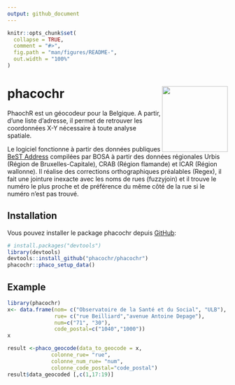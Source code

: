 ```yaml
---
output: github_document
---
```



```r
knitr::opts_chunk$set(
  collapse = TRUE,
  comment = "#>",
  fig.path = "man/figures/README-",
  out.width = "100%"
)
```

# phacochr <img src="man/figures/logo_phacoch-R_1.png" align="right" height = 150/>

<!-- badges: start -->
<!-- badges: end -->

PhaochR est un géocodeur pour la Belgique. A partir, d'une liste d'adresse, il permet de retrouver les coordonnées X-Y nécessaire à toute analyse spatiale. 

Le logiciel fonctionne à partir des données publiques [BeST Address](https://opendata.bosa.be/) compilées par BOSA à partir des données régionales Urbis (Région de Bruxelles-Capitale), CRAB (Région flamande) et ICAR (Région wallonne).
Il réalise des corrections orthographiques préalables (Regex), il fait une jointure inexacte avec les noms de rues (fuzzyjoin) et il trouve le numéro le plus proche et de préférence du même côté de la rue si le numéro n'est pas trouvé.

## Installation

Vous pouvez installer le package phacochr depuis [GitHub](https://github.com/):

``` r
# install.packages("devtools")
library(devtools)
devtools::install_github("phacochr/phacochr")
phacochr::phaco_setup_data()
```

## Example


```r
library(phacochr)
x<- data.frame(nom= c("Observatoire de la Santé et du Social", "ULB"),
               rue= c("rue Beilliard","avenue Antoine Depage"),
               num=c("71", "30"),
               code_postal=c("1040","1000"))
x
```

```r
result <-phaco_geocode(data_to_geocode = x,
              colonne_rue= "rue",
              colonne_num_rue= "num",
              colonne_code_postal="code_postal")
result$data_geocoded [,c(1,17:19)] 

```

